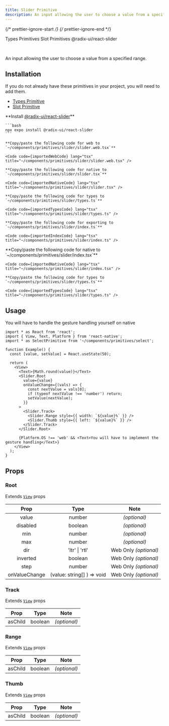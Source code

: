 ```yaml
---
title: Slider Primitive
description: An input allowing the user to choose a value from a specified range.
---
```


{/* prettier-ignore-start */}
{/* prettier-ignore-end */}


<LinkButton href='/primitives/types'>Types Primitives</LinkButton>
<LinkButton href='/primitives/slot'>Slot Primitives</LinkButton>
<LinkButton target='_blank' href='https://www.radix-ui.com/primitives/docs/components/slider'>
  @radix-ui/react-slider
</LinkButton>

<br />

An input allowing the user to choose a value from a specified range.

## Installation

<Aside title="Uses shared primitives">
  If you do not already have these primitives in your project, you will need to add them.

- [Types Primitive](/primitives/types)
- [Slot Primitive](/primitives/slot)
  </Aside>

<Tabs>
  <TabItem label="Universal">
    **Install <a target="_blank" href="https://www.radix-ui.com/primitives/docs/components/slider">@radix-ui/react-slider</a>**

    ```bash
    npx expo install @radix-ui/react-slider
    ```

    **Copy/paste the following code for web to  `~/components/primitives/slider/slider.web.tsx`**

    <Code code={importedWebCode} lang="tsx" title="~/components/primitives/slider/slider.web.tsx" />

    **Copy/paste the following code for native to  `~/components/primitives/slider/slider.tsx`**

    <Code code={importedNativeCode} lang="tsx" title="~/components/primitives/slider/slider.tsx" />

    **Copy/paste the following code for types to  `~/components/primitives/slider/types.ts`**

    <Code code={importedTypesCode} lang="tsx" title="~/components/primitives/slider/types.ts" />

    **Copy/paste the following code for exporting to  `~/components/primitives/slider/index.ts`**

    <Code code={importedIndexCode} lang="tsx" title="~/components/primitives/slider/index.ts" />

  </TabItem>
  <TabItem label="Native Only">
    **Copy/paste the following code for native to  `~/components/primitives/slider/index.tsx`**

    <Code code={importedNativeCode} lang="tsx" title="~/components/primitives/slider/index.tsx" />

    **Copy/paste the following code for types to  `~/components/primitives/slider/types.ts`**

    <Code code={importedTypesCode} lang="tsx" title="~/components/primitives/slider/types.ts" />

  </TabItem>
</Tabs>

## Usage

<Aside type="caution">

You will have to handle the gesture handling yourself on native

</Aside>

```tsx
import * as React from 'react';
import { View, Text, Platform } from 'react-native';
import * as SelectPrimitive from '~/components/primitives/select';

function Example() {
  const [value, setValue] = React.useState(50);

  return (
    <View>
      <Text>{Math.round(value)}</Text>
      <Slider.Root
        value={value}
        onValueChange={(vals) => {
          const nextValue = vals[0];
          if (typeof nextValue !== 'number') return;
          setValue(nextValue);
        }}
      >
        <Slider.Track>
          <Slider.Range style={{ width: `${value}%` }} />
          <Slider.Thumb style={{ left: `${value}%` }} />
        </Slider.Track>
      </Slider.Root>

      {Platform.OS !== 'web' && <Text>You will have to implement the gesture handling</Text>}
    </View>
  );
}
```

## Props

### Root

Extends [`View`](https://reactnative.dev/docs/view#props) props

|     Prop      |            Type            |         Note          |
| :-----------: | :------------------------: | :-------------------: |
|     value     |           number           |     _(optional)_      |
|   disabled    |          boolean           |     _(optional)_      |
|      min      |           number           |     _(optional)_      |
|      max      |           number           |     _(optional)_      |
|      dir      |       'ltr' \| 'rtl'       | Web Only _(optional)_ |
|   inverted    |          boolean           | Web Only _(optional)_ |
|     step      |           number           | Web Only _(optional)_ |
| onValueChange | (value: string[] ) => void | Web Only _(optional)_ |

### Track

Extends [`View`](https://reactnative.dev/docs/view#props) props

|  Prop   |  Type   |     Note     |
| :-----: | :-----: | :----------: |
| asChild | boolean | _(optional)_ |

### Range

Extends [`View`](https://reactnative.dev/docs/view#props) props

|  Prop   |  Type   |     Note     |
| :-----: | :-----: | :----------: |
| asChild | boolean | _(optional)_ |

### Thumb

Extends [`View`](https://reactnative.dev/docs/view#props) props

|  Prop   |  Type   |     Note     |
| :-----: | :-----: | :----------: |
| asChild | boolean | _(optional)_ |

